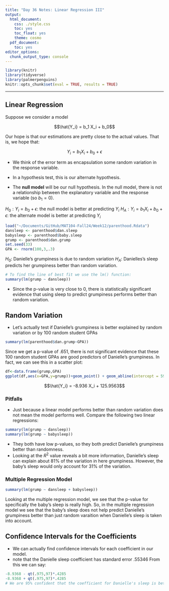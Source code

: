 ```yaml
---
title: "Day 36 Notes: Linear Regression III"
output:
  html_document:
    css: ./style.css
    toc: yes
    toc_float: yes
    theme: cosmo
  pdf_document:
    toc: yes
editor_options:
  chunk_output_type: console
---
```


```r
library(knitr)
library(tidyverse)
library(palmerpenguins)
knitr::opts_chunk$set(eval = TRUE, results = TRUE)
```

---

## Linear Regression

Suppose we consider a model 

$$\hat{Y_i} = b_1 X_i + b_0$$

Our hope is that our estimations are pretty close to the actual values.
That is, we hope that:

$$Y_i = b_1 X_i + b_0 + \epsilon$$

+ We think of the error term as encapsulation some random variation in the response variable.
+ In a hypothesis test, this is our alternate hypothesis.

+ The **null model** will be our null hypothesis. In the null model, there is not a relationship between the explanatory variable and the response variable (so $b_1=0$).

$H_0: Y_i = b_0 + \epsilon$: the null model is better at predicting $Y_i$ 
$H_A: Y_i = b_1 X_i + b_0 + \epsilon$: the alternate model is better at predicting $Y_i$



```r
load("~/Documents/GitHub/MAT104-Fall24/Week12/parenthood.Rdata")
dansleep <- parenthood$dan.sleep
babysleep <- parenthood$baby.sleep
grump <- parenthood$dan.grump
set.seed(33)
GPA <- rnorm(100,3,.3)
```

$H_0:$ Danielle's grumpiness is due to random variation
$H_A:$ Danielles's sleep predicts her grumpiness better than random variation.


```r
# To find the line of best fit we use the lm() function:
summary(lm(grump ~ dansleep))
```

+ Since the p-value is very close to 0, there is statistically significant evidence that using sleep to predict grumpiness performs better than random variation. 

## Random Variation

+ Let's actually test if Danielle's grumpiness is better explained by random variation or by 100 random student GPAs

```r
summary(lm(parenthood$dan.grump~GPA))
```

Since we get a p-value of $.651$, there is not significant evidence that these 100 random student GPAs are good predictors of Danielle's grumpiness. In fact, we can see this in a scatter plot:


```r
df<-data.frame(grump,GPA)
ggplot(df,aes(x=GPA,y=grump))+geom_point() + geom_abline(intercept = 59.117, slope = 1.522)
```



$$\hat{Y_i} = -8.936 X_i + 125.9563$$

### Pitfalls

+ Just because a linear model performs better than random variation does not mean the model performs well. Compare the following two linear regressions:




```r
summary(lm(grump ~ dansleep))
summary(lm(grump ~ babysleep))
```

+ They both have low p-values, so they both predict Danielle's grumpiness better than randomness. 
+ Looking at the $R^2$ value reveals a bit more information, Danielle's sleep can explain about $81 \%$ of the variation in here grumpiness. However, the baby's sleep would only account for $31 \%$ of the variation.

### Multiple Regression Model



```r
summary(lm(grump ~ dansleep + babysleep))
```

Looking at the multiple regression model, we see that the p-value for specifically the baby's sleep is really high. So, in the multiple regression model we see that the baby's sleep does not help predict Danielle's grumpiness better than just random varaition when Danielle's sleep is taken into account.

## Confidence Intervals for the Coefficients

+ We can actually find confidence intervals for each coefficient in our model. 
+ note that the Danielle sleep coefficient has standard error .55346
From this we can say:

```r
-8.9368 - qt(.975,97)*.4285
-8.9368 + qt(.975,97)*.4285
# We are 95% confident that the coefficient for Danielle's sleep is between -9.79 and -8.09
```

